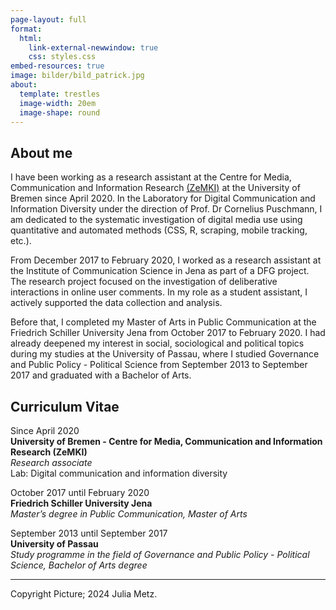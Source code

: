 ```yaml
---
page-layout: full
format: 
  html:
    link-external-newwindow: true
    css: styles.css
embed-resources: true
image: bilder/bild_patrick.jpg
about:
  template: trestles
  image-width: 20em
  image-shape: round
---
```


## About me

I have been working as a research assistant at the Centre for Media, Communication and Information Research [(ZeMKI)](https://zemki.uni-bremen.de/) at the University of Bremen since April 2020. In the Laboratory for Digital Communication and Information Diversity under the direction of Prof. Dr Cornelius Puschmann, I am dedicated to the systematic investigation of digital media use using quantitative and automated methods (CSS, R, scraping, mobile tracking, etc.).

From December 2017 to February 2020, I worked as a research assistant at the Institute of Communication Science in Jena as part of a DFG project. The research project focused on the investigation of deliberative interactions in online user comments. In my role as a student assistant, I actively supported the data collection and analysis.

Before that, I completed my Master of Arts in Public Communication at the Friedrich Schiller University Jena from October 2017 to February 2020. I had already deepened my interest in social, sociological and political topics during my studies at the University of Passau, where I studied Governance and Public Policy - Political Science from September 2013 to September 2017 and graduated with a Bachelor of Arts.

## Curriculum Vitae
 
Since April 2020 \
**University of Bremen - Centre for Media, Communication and Information Research (ZeMKI)** \
*Research associate* \
Lab: Digital communication and information diversity \

October 2017 until February 2020 \
**Friedrich Schiller University Jena** \
*Master's degree in Public Communication, Master of Arts* \

September 2013 until September 2017 \
**University of Passau** \
*Study programme in the field of Governance and Public Policy - Political Science, Bachelor of Arts degree* \

---
Copyright Picture; 2024 Julia Metz.

